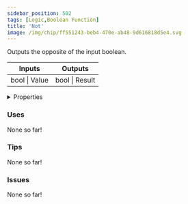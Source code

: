 ```yaml
---
sidebar_position: 502
tags: [Logic,Boolean Function]
title: 'Not'
image: /img/chip/ff551243-beb4-470e-ab48-9d616818d5e4.svg
---
```


Outputs the opposite of the input boolean.



<IChip uuid="ff551243-beb4-470e-ab48-9d616818d5e4"/>

<table><thead><tr><th>Inputs</th><th>Outputs</th></tr></thead><tbody><tr><td>bool | Value</td><td>bool | Result</td></tr></tbody></table>

<details>
  <summary>Properties</summary>
  <div>
    <div>
    <table>
      <tbody>
        <tr>
          <td>Is beta required?</td>
          <td>No</td>
        </tr>
        <tr>
          <td>Is chip a trolling risk?</td>
          <td>No</td>
        </tr>
        <tr>
          <td>Is chip a role assignment risk?</td>
          <td>No</td>
        </tr>
        <tr>
          <td>Chip UUID</td>
          <td>ff551243-beb4-470e-ab48-9d616818d5e4</td>
        </tr>
        <tr>
          <td>Room availability</td>
          <td>Available everywhere</td>
        </tr>
      </tbody>
    </table>
    </div>
  </div>
</details>

### Uses

None so far!

### Tips

None so far!

### Issues

None so far!